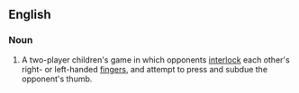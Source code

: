 ==English==
{{wikipedia|thumb wrestling}}
===Noun===
{{en-noun|sg=[[thumb]] [[war]]}}

# {{games}} A two-player children's game in which opponents [[interlock]] each other's right- or left-handed [[fingers]], and attempt to press and subdue the opponent's thumb.